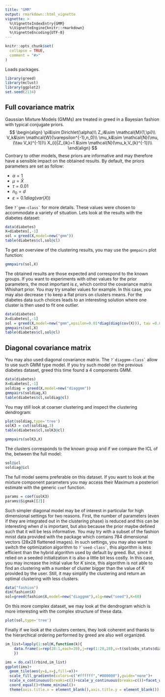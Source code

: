 ```yaml
---
title: "GMM"
output: rmarkdown::html_vignette
vignette: >
  %\VignetteIndexEntry{GMM}
  %\VignetteEngine{knitr::rmarkdown}
  %\VignetteEncoding{UTF-8}
---
```


```r
knitr::opts_chunk$set(
  collapse = TRUE,
  comment = "#>"
)
```
Loads packages.
```r
library(greed)
library(mclust)
library(ggplot2)
set.seed(2134)
```

## Full covariance matrix
Gaussian Mixture Models (GMMs) are treated in greed in a Bayesian fashion with typical conjugate priors.
$$
\begin{align}
\pi&\sim Dirichlet(\alpha)\\
Z_i&\sim \mathcal{M}(1,\pi)\\
V_k&\sim \mathcal{W}(\varepsilon^{-1},n_0)\\
\mu_k&\sim \mathcal{N}(\mu,(\tau V_k)^{-1})\\
X_{i}|Z_{ik}=1 &\sim \mathcal{N}(\mu_k,V_{k}^{-1})\\
\end{align}
$$
Contrary to other models, these priors are informative and may therefore have a sensible impact on the obtained results. By default, the priors parameters are set as follow:

- $\alpha=1$
- $\mu=\bar{X}$
- $\tau=0.01$
- $n_0=d$ 
- $\varepsilon=0.1diag(var(X))$

See ``?`gmm-class` `` for more details. These values were chosen to accommodate a variety of situation. Lets look at the results with the diabetes dataset:

```r
data(diabetes)
X=diabetes[,-1]
sol = greed(X,model=new("gmm"))
table(diabetes$cl,sol@cl)
```


To get an overview of the clustering results, you may use the `gmmpairs` plot function:
```r
gmmpairs(sol,X)
```


The obtained results are those expected and correspond to the known groups. If you want to experiments with other values for the prior parameters, the most important is $\varepsilon$, which control the covariance matrix Whishart prior. You may try smaller values for example. In this case, you may also decrease $\tau$ to keep a flat priors on clusters means. For the diabetes data such choices leads to an interesting solution where one cluster is then used to fit one outlier.

```r
data(diabetes)
X=diabetes[,-1]
sol = greed(X,model=new("gmm",epsilon=0.01*diag(diag(cov(X))), tau =0.001))
gmmpairs(sol,X)
table(diabetes$cl,sol@cl)
``` 


## Diagonal covariance matrix

You may also used diagonal covariance matrix. The ``?`diaggmm-class` `` allow to use such GMM type model. If you try such model on the previous diabetes dataset, greed this time found a 4 components GMM.

```r
data(diabetes)
X=diabetes[,-1]
soldiag = greed(X,model=new("diaggmm"))
gmmpairs(soldiag,X)
table(diabetes$cl,soldiag@cl)
```

You may still look at coarser clustering and inspect the clustering dendrogram:
```r
plot(soldiag,type='tree')
solK3 = cut(soldiag,3)
table(diabetes$cl,solK3@cl)
```


```r
gmmpairs(solK3,X)
```

The clusters corresponds to the known group and if we compare the ICL of the, between the full model:
```r
sol@icl
soldiag@icl
```

The full model seems preferable on this dataset. If you want to look at the mixture component parameters you may access their Maximum a posteriori estimate with the generic `coef` function.
```r
params = coef(solK3)
params$Sigmak[[2]]
```


Such simpler diagonal model may be of interest in particular for high dimensional settings for two reasons. First, the number of parameters (even if they are integrated out in the clustering phase) is reduced and this can be interesting when $d$ is important, but also because the prior maybe defined such that it will be less informative. You may try with a subset of the fashion mnist data provided with the package which contains 784 dimensional vectors (28x28 flattened images). In such settings, you may also want to switch the optimization algorithm to `` ?`seed-class` ``, this algorithm is less efficient than the hybrid algorithm used by default by greed. But, since it relied on a seeded initialization it is also a little bit less costly. In this case, you may increase the initial value for $K$ since, this algorithm is not able to find an clustering with a number of cluster bigger than the value of $K$ provided by the user. Still, it may simplify the clustering and return an optimal clustering with less clusters.    

```r
data("fashion")
dim(fashion$X)
sol=greed(fashion$X,model=new("diaggmm"),alg=new("seed"),K=60)
```

On this more complex dataset, we may look at the dendrogram which is more interesting with the complex structure of these data.

```r
plot(sol,type='tree')
```

Finally if we look at the clusters centers, they look coherent and thanks to the hierarchical ordering performed by greed are also well organized.

```r
im_list=lapply(1:sol@K,function(k){
    data.frame(i=rep(28:1,each=28),j=rep(1:28,28),v=t(sol@obs_stats$diaggmm[[k]]$m),k=k)
    })

ims = do.call(rbind,im_list)
ggplot(ims)+
  geom_tile(aes(y=i,x=j,fill=v))+
  scale_fill_gradientn(colors=c("#ffffff","#000000"),guide="none")+
  scale_x_continuous(breaks=c())+scale_y_continuous(breaks=c())+facet_wrap(~k)+
  coord_equal()+theme_minimal()+
  theme(axis.title.x = element_blank(),axis.title.y = element_blank())
```

